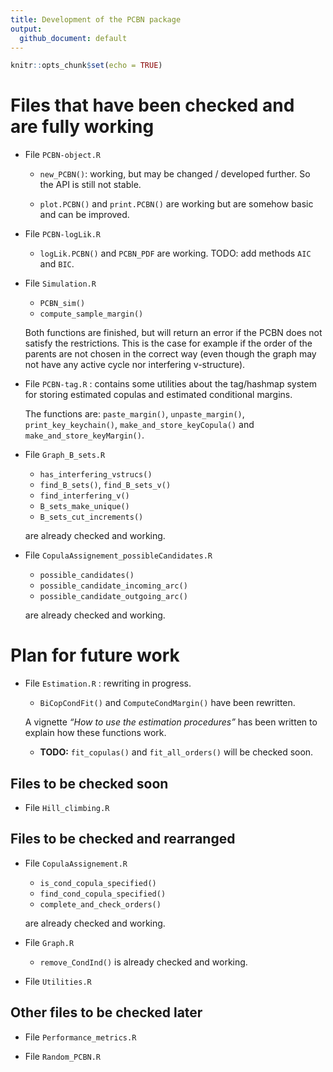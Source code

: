 ```yaml
---
title: Development of the PCBN package
output: 
  github_document: default
---
```


```r
knitr::opts_chunk$set(echo = TRUE)
```


# Files that have been checked and are fully working

- File `PCBN-object.R`

   + `new_PCBN()`: working, but may be changed / developed further.
   So the API is still not stable.
   
   + `plot.PCBN()` and `print.PCBN()` are working but are somehow basic and
   can be improved.


- File `PCBN-logLik.R`
   
   + `logLik.PCBN()` and `PCBN_PDF` are working. 
   TODO: add methods `AIC` and `BIC`.


- File `Simulation.R`

   + `PCBN_sim()`
   + `compute_sample_margin()`
   
   Both functions are finished, but will return an error if the PCBN does not
   satisfy the restrictions. This is the case for example if the order of the
   parents are not chosen in the correct way (even though the graph may not
   have any active cycle nor interfering v-structure).


- File `PCBN-tag.R` : contains some utilities about the tag/hashmap system
  for storing estimated copulas and estimated conditional margins.
  
  The functions are: `paste_margin()`, `unpaste_margin()`, `print_key_keychain()`,
  `make_and_store_keyCopula()` and `make_and_store_keyMargin()`.


- File `Graph_B_sets.R`
   + `has_interfering_vstrucs()`
   + `find_B_sets()`, `find_B_sets_v()`
   + `find_interfering_v()`
   + `B_sets_make_unique()`
   + `B_sets_cut_increments()`
   
   are already checked and working.


- File `CopulaAssignement_possibleCandidates.R`
   + `possible_candidates()`
   + `possible_candidate_incoming_arc()`
   + `possible_candidate_outgoing_arc()`
   
   are already checked and working.


# Plan for future work

- File `Estimation.R` : rewriting in progress.

  + `BiCopCondFit()` and  `ComputeCondMargin()` have been rewritten.

  A vignette _"How to use the estimation procedures"_ has been written to
  explain how these functions work.
  
  + **TODO:** `fit_copulas()` and `fit_all_orders()` will be checked soon.


## Files to be checked soon

- File `Hill_climbing.R`


## Files to be checked and rearranged

- File `CopulaAssignement.R`

   + `is_cond_copula_specified()`
   + `find_cond_copula_specified()`
   + `complete_and_check_orders()`
   
   are already checked and working.

- File `Graph.R`

   + `remove_CondInd()` is already checked and working.

- File `Utilities.R`


## Other files to be checked later
   
- File `Performance_metrics.R`

- File `Random_PCBN.R`

